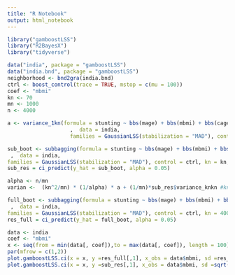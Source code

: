 ```yaml
---
title: "R Notebook"
output: html_notebook
---
```

```r
library("gamboostLSS")
library("R2BayesX")
library("tidyverse")
```

```r
data("india", package = "gamboostLSS")
data("india.bnd", package = "gamboostLSS")
neighborhood <- bnd2gra(india.bnd)
ctrl <- boost_control(trace = TRUE, mstop = c(mu = 100))
coef <- "mbmi"
kn <- 70
mn <- 1000
n <- 4000
```

 
```r
a <- variance_1kn(formula = stunting ~ bbs(mage) + bbs(mbmi) + bbs(cage) + bbs(cbmi) 
                    ,  data = india,
                    families = GaussianLSS(stabilization = "MAD"), control = ctrl, kn = kn, mn = mn, nz = 20, nMC = 100, coef = "mbmi")
```

```r
sub_boot <- subbagging(formula = stunting ~ bbs(mage) + bbs(mbmi) + bbs(cage) + bbs(cbmi) 
 ,  data = india,
families = GaussianLSS(stabilization = "MAD"), control = ctrl, kn = kn, mn = mn, coef = "mbmi")
sub_res = ci_predict(y_hat = sub_boot, alpha = 0.05)
```

```r

alpha <- n/mn
varian <-  (kn^2/mn) * (1/alpha) * a + (1/mn)*sub_res$variance_knkn #kn^2/alpha
```

```r
full_boot <- subbagging(formula = stunting ~ bbs(mage) + bbs(mbmi) + bbs(cage) + bbs(cbmi) 
 ,  data = india,
families = GaussianLSS(stabilization = "MAD"), control = ctrl, kn = 4000, mn = 50, coef = "mbmi")
res_full = ci_predict(y_hat = full_boot, alpha = 0.05)
```



```r
data <- india
coef <- "mbmi"
x <- seq(from = min(data[, coef]),to = max(data[, coef]), length = 100)
par(mfrow = c(1,2))
plot.gamboostLSS.ci(x = x, y =res_full[,1], x_obs = data$mbmi, sd =res_full[,2], lower = res_full[,3], upper = res_full[,4], ylim = c(-2, 2), alpha = 0.05)
plot.gamboostLSS.ci(x = x, y =sub_res[,1], x_obs = data$mbmi, sd =sqrt(varian), lower = sub_res[,3], upper = sub_res[,4], ylim = c(-2, 2), quant = FALSE, alpha = 0.05)

```
